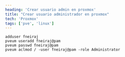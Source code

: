 ```yaml
---
heading: 'Crear usuario admin en proxmox'
title: "Crear usuario administrador en proxmox"
tech: 'Proxmox'
tags: ['pve', 'linux']
---
```


```bash:as root
adduser fneiraj
pveum useradd fneiraj@pam
pveum passwd fneiraj@pam
pveum aclmod / -user fneiraj@pam -role Administrator
```

